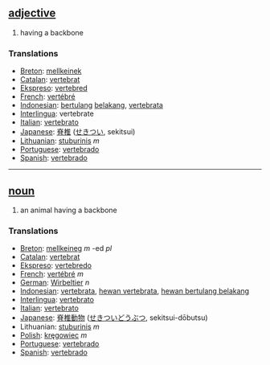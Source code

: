 == [[adjective]] == 
# having a backbone
=== Translations === 
*[[Breton]]: [[mellkeinek]]
*[[Catalan]]: [[vertebrat]]
*[[Ekspreso]]: [[vertebred]]
*[[French]]: [[vertébré]] 
*[[Indonesian]]: [[tulang|bertulang]] [[belakang]], [[vertebrata]]
*[[Interlingua]]: vertebrate 
*[[Italian]]: [[vertebrato]]
*[[Japanese]]: [[脊椎]] ([[せきつい]], sekitsui)
*[[Lithuanian]]: [[stuburinis]] ''m''
*[[Portuguese]]: [[vertebrado]] 
*[[Spanish]]: [[vertebrado]] 

----

== [[noun]] ==
# an animal having a backbone 
=== Translations === 
*[[Breton]]: [[mellkeineg]] ''m'' -ed ''pl''
*[[Catalan]]: [[vertebrat]]
*[[Ekspreso]]: [[vertebredo]]
*[[French]]: [[vertébré]] ''m''
*[[German]]: [[Wirbeltier]] ''n''
*[[Indonesian]]: [[vertebrata]], [[hewan vertebrata]], [[hewan bertulang belakang]]
*[[Interlingua]]: [[vertebrato]] 
*[[Italian]]: [[vertebrato]] 
*[[Japanese]]: [[脊椎]][[動物]] ([[せきつい]][[どうぶつ]], sekitsui-dōbutsu)
*Lithuanian: [[stuburinis]] ''m''
*[[Polish]]: [[kręgowiec]] ''m''
*[[Portuguese]]: [[vertebrado]] 
*[[Spanish]]: [[vertebrado]]